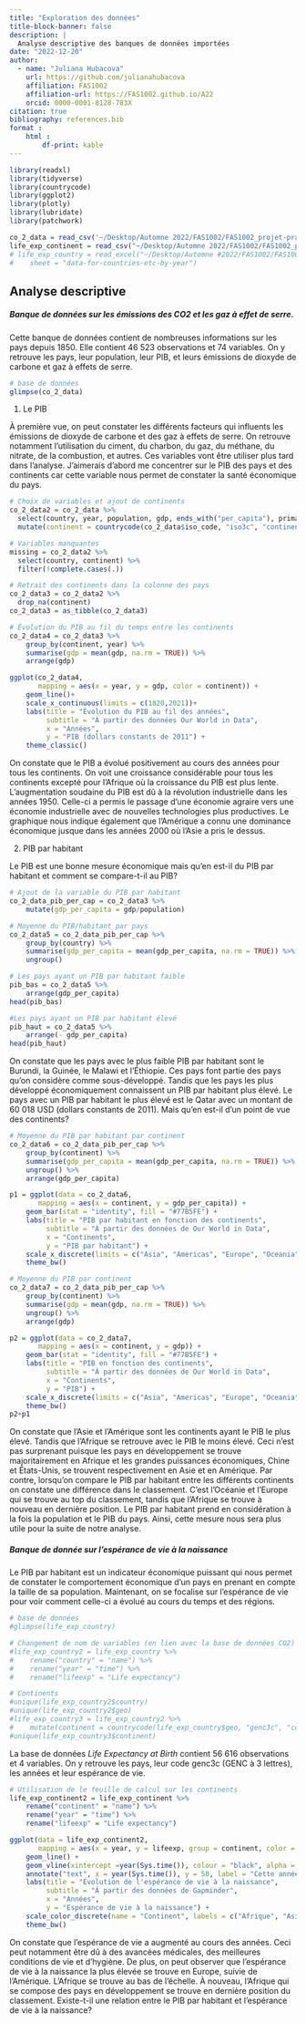 ```yaml
---
title: "Exploration des données"
title-block-banner: false
description: | 
  Analyse descriptive des banques de données importées
date: "2022-12-20"
author:
  - name: "Juliana Hubacova"
    url: https://github.com/julianahubacova
    affiliation: FAS1002
    affiliation-url: https://FAS1002.github.io/A22
    orcid: 0000-0001-8128-783X
citation: true
bibliography: references.bib
format :
    html : 
        df-print: kable
---
```


```r
library(readxl)
library(tidyverse)
library(countrycode)
library(ggplot2)
library(plotly)
library(lubridate)
library(patchwork)
```

```r
co_2_data = read_csv('~/Desktop/Automne 2022/FAS1002/FAS1002_projet-pratique/data/raw/2022-12-19_owid-co2-data.csv')
life_exp_continent = read_csv("~/Desktop/Automne 2022/FAS1002/FAS1002_projet-pratique/data/raw/2022-12-19_gapm.csv")
# life_exp_country = read_excel("~/Desktop/Automne #2022/FAS1002/FAS1002_projet-pratique/data/raw/Gapminder_life_expectancy_v12.xlsx", 
#    sheet = "data-for-countries-etc-by-year")
```

## Analyse descriptive

##### Banque de données sur les émissions des CO2 et les gaz à effet de serre.

Cette banque de données contient de nombreuses informations sur les pays depuis 1850. Elle contient 46 523 observations et 74 variables. On y retrouve les pays, leur population, leur PIB, et leurs émissions de dioxyde de carbone et gaz à effets de serre.

```r
# base de données
glimpse(co_2_data)
```

1.  Le PIB

À première vue, on peut constater les différents facteurs qui influents les émissions de dioxyde de carbone et des gaz à effets de serre. On retrouve notamment l'utilisation du ciment, du charbon, du gaz, du méthane, du nitrate, de la combustion, et autres. Ces variables vont être utiliser plus tard dans l'analyse. J'aimerais d'abord me concentrer sur le PIB des pays et des continents car cette variable nous permet de constater la santé économique du pays.

```r
# Choix de variables et ajout de continents
co_2_data2 = co_2_data %>% 
  select(country, year, population, gdp, ends_with("per_capita"), primary_energy_consumption, total_ghg)%>%
  mutate(continent = countrycode(co_2_data$iso_code, "iso3c", "continent"))

# Variables manquantes 
missing = co_2_data2 %>% 
  select(country, continent) %>% 
  filter(!complete.cases(.))

# Retrait des continents dans la colonne des pays 
co_2_data3 = co_2_data2 %>% 
  drop_na(continent)
co_2_data3 = as_tibble(co_2_data3)

# Évolution du PIB au fil du temps entre les continents
co_2_data4 = co_2_data3 %>% 
    group_by(continent, year) %>% 
    summarise(gdp = mean(gdp, na.rm = TRUE)) %>% 
    arrange(gdp)

ggplot(co_2_data4, 
       mapping = aes(x = year, y = gdp, color = continent)) +
    geom_line()+
    scale_x_continuous(limits = c(1820,2021))+
    labs(title = "Évolution du PIB au fil des années", 
         subtitle = "À partir des données Our World in Data", 
         x = "Années", 
         y = "PIB (dollars constants de 2011") +
    theme_classic()
```

On constate que le PIB a évolué positivement au cours des années pour tous les continents. On voit une croissance considérable pour tous les continents excepté pour l'Afrique où la croissance du PIB est plus lente. L'augmentation soudaine du PIB est dû à la révolution industrielle dans les années 1950. Celle-ci a permis le passage d'une économie agraire vers une économie industrielle avec de nouvelles technologies plus productives. Le graphique nous indique également que l'Amérique a connu une dominance économique jusque dans les années 2000 où l'Asie a pris le dessus.

2.  PIB par habitant

Le PIB est une bonne mesure économique mais qu'en est-il du PIB par habitant et comment se compare-t-il au PIB?

```r
# Ajout de la variable du PIB par habitant
co_2_data_pib_per_cap = co_2_data3 %>% 
    mutate(gdp_per_capita = gdp/population)

# Moyenne du PIB/habitant par pays
co_2_data5 = co_2_data_pib_per_cap %>% 
    group_by(country) %>% 
    summarise(gdp_per_capita = mean(gdp_per_capita, na.rm = TRUE)) %>% 
    ungroup()

# Les pays ayant un PIB par habitant faible
pib_bas = co_2_data5 %>% 
    arrange(gdp_per_capita)
head(pib_bas)

#Les pays ayant un PIB par habitant élevé
pib_haut = co_2_data5 %>% 
    arrange(- gdp_per_capita)
head(pib_haut)
```

On constate que les pays avec le plus faible PIB par habitant sont le Burundi, la Guinée, le Malawi et l'Éthiopie. Ces pays font partie des pays qu'on considère comme sous-développé. Tandis que les pays les plus développé économiquement connaissent un PIB par habitant plus élevé. Le pays avec un PIB par habitant le plus élevé est le Qatar avec un montant de 60 018 USD (dollars constants de 2011). Mais qu'en est-il d'un point de vue des continents?

```r
# Moyenne du PIB par habitant par continent
co_2_data6 = co_2_data_pib_per_cap %>% 
    group_by(continent) %>% 
    summarise(gdp_per_capita = mean(gdp_per_capita, na.rm = TRUE)) %>% 
    ungroup() %>%
    arrange(gdp_per_capita)

p1 = ggplot(data = co_2_data6, 
       mapping = aes(x = continent, y = gdp_per_capita)) +
    geom_bar(stat = "identity", fill = "#77B5FE") + 
    labs(title = "PIB par habitant en fonction des continents", 
         subtitle = "À partir des données de Our World in Data", 
         x = "Continents", 
         y = "PIB par habitant") +
    scale_x_discrete(limits = c("Asia", "Americas", "Europe", "Oceania", "Africa")) +
    theme_bw()

# Moyenne du PIB par continent
co_2_data7 = co_2_data_pib_per_cap %>% 
    group_by(continent) %>% 
    summarise(gdp = mean(gdp, na.rm = TRUE)) %>% 
    ungroup() %>%
    arrange(gdp)

p2 = ggplot(data = co_2_data7, 
       mapping = aes(x = continent, y = gdp)) +
    geom_bar(stat = "identity", fill = "#77B5FE") + 
    labs(title = "PIB en fonction des continents", 
         subtitle = "À partir des données de Our World in Data", 
         x = "Continents", 
         y = "PIB") +
    scale_x_discrete(limits = c("Asia", "Americas", "Europe", "Oceania", "Africa")) +
    theme_bw()
p2+p1
```

On constate que l'Asie et l'Amérique sont les continents ayant le PIB le plus élevé. Tandis que l'Afrique se retrouve avec le PIB le moins élevé. Ceci n'est pas surprenant puisque les pays en développement se trouve majoritairement en Afrique et les grandes puissances économiques, Chine et États-Unis, se trouvent respectivement en Asie et en Amérique. Par contre, lorsqu'on compare le PIB par habitant entre les différents continents on constate une différence dans le classement. C'est l'Océanie et l'Europe qui se trouve au top du classement, tandis que l'Afrique se trouve à nouveau en dernière position. Le PIB par habitant prend en considération à la fois la population et le PIB du pays. Ainsi, cette mesure nous sera plus utile pour la suite de notre analyse.

##### Banque de donnée sur l'espérance de vie à la naissance

Le PIB par habitant est un indicateur économique puissant qui nous permet de constater le comportement économique d'un pays en prenant en compte la taille de sa population. Maintenant, on se focalise sur l'espérance de vie pour voir comment celle-ci a évolué au cours du temps et des régions.

```r
# base de données 
#glimpse(life_exp_country)

# Changement de nom de variables (en lien avec la base de données CO2)
#life_exp_country2 = life_exp_country %>% 
#    rename("country" = "name") %>% 
#    rename("year" = "time") %>% 
#    rename("lifeexp" = "Life expectancy")

# Continents
#unique(life_exp_country2$country)
#unique(life_exp_country2$geo)
#life_exp_country3 = life_exp_country2 %>% 
#    mutate(continent = countrycode(life_exp_country$geo, "genc3c", "continent"))
#unique(life_exp_country3$continent)
```

La base de données *Life Expectancy at Birth* contient 56 616 observations et 4 variables. On y retrouve les pays, leur code genc3c (GENC à 3 lettres), les années et leur espérance de vie.

```r
# Utilisation de le feuille de calcul sur les continents
life_exp_continent2 = life_exp_continent %>% 
    rename("continent" = "name") %>% 
    rename("year" = "time") %>% 
    rename("lifeexp" = "Life expectancy")

ggplot(data = life_exp_continent2, 
       mapping = aes(x = year, y = lifeexp, group = continent, color = continent)) +
    geom_line() +
    geom_vline(xintercept =year(Sys.time()), colour = "black", alpha = .6, linetype = "dashed") +
    annotate("text", x = year(Sys.time()), y = 50, label = "Cette année", size = 3, color = "black", alpha = .6) +
    labs(title = "Évolution de l'espérance de vie à la naissance", 
         subtitle = "À partir des données de Gapminder",
         x = "Années", 
         y = "Espérance de vie à la naissance") +
    scale_color_discrete(name = "Continent", labels = c("Afrique", "Asie", "Europe", "Amérique")) +
    theme_bw()
```

On constate que l'espérance de vie a augmenté au cours des années. Ceci peut notamment être dû à des avancées médicales, des meilleures conditions de vie et d'hygiène. De plus, on peut observer que l'espérance de vie à la naissance la plus élevée se trouve en Europe, suivie de l'Amérique. L'Afrique se trouve au bas de l'échelle. À nouveau, l'Afrique qui se compose des pays en développement se trouve en dernière position du classement. Existe-t-il une relation entre le PIB par habitant et l'espérance de vie à la naissance?
